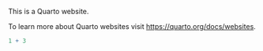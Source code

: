 

This is a Quarto website.

To learn more about Quarto websites visit <https://quarto.org/docs/websites>.

```r
1 + 3
```
